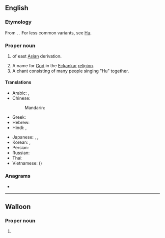 {{also|Appendix:Variations of "hu"}}
==English==
{{wikipedia}}
===Etymology===
From {{der|en|zh|胡}}. {{doublet|en|Wu}}. For less common variants, see [[w:Hu (surname)|Hu]].

===Proper noun===
{{en-proper noun}}

# {{surname|en|common|from=Chinese|nodot=1}} of east [[Asia]]n derivation.
# A name for [[God]] in the [[Eckankar]] [[religion]].
# A chant consisting of many people singing "Hu" together.

====Translations====
{{trans-top|Chinese surname}}
* Arabic: {{t+|ar|هُو}}, {{t|ar|خُو}}
* Chinese:
*: Mandarin: {{t+|cmn|胡|tr=Hú|sc=Hani}}
* Greek: {{t|el|Χου}}
* Hebrew: {{t|he|חו}}
* Hindi: {{t+|hi|हु}}, {{t|hi|ख़ू}}
{{trans-mid}}
* Japanese: {{t+|ja|胡|tr=こ, Ko}}, {{t|ja|ホゥー|tr=Hū}}, {{t|ja|フー|tr=Fū}}
* Korean: {{t+|ko|^호(胡)}}, {{t+|ko|^후}}
* Persian: {{t+|fa|هو}}
* Russian: {{t+|ru|Ху}}
* Thai: {{t+|th|หู}}
* Vietnamese: {{t|vi|Hồ}} ({{t|vi|胡|sc=Hani}})
{{trans-bottom}}

===Anagrams===
* {{anagrams|en|a=hu|uh}}

----

==Walloon==

===Proper noun===
{{head|wa|proper noun}}

# {{place|wa|municipality|c/Belgium|t=Huy}}